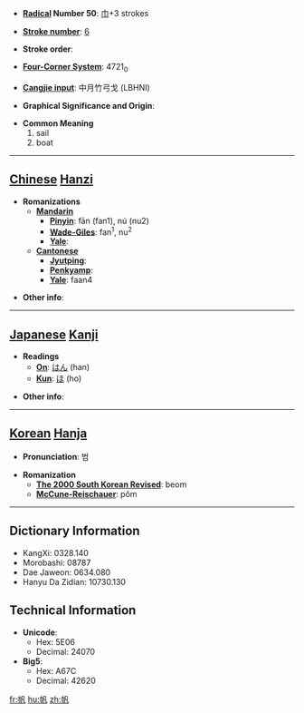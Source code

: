 * '''[[Wiktionary:Chinese radical index| Radical]] Number 50''': [[Wiktionary:Chinese radical index 巾|巾]]+3 strokes

* '''[[Wiktionary:Chinese total strokes index|Stroke number]]''': [[Wiktionary:Chinese total strokes index 6|6]]

* '''Stroke order''': 

* '''[[Wiktionary:Chinese four corner index|Four-Corner System]]''': 4721<sub>0</sub>

* '''[[Wiktionary:Chinese Cangjie index|Cangjie input]]''': 中月竹弓戈 (LBHNI)

* '''Graphical Significance and Origin''': 

* '''Common Meaning'''
*#sail
*# boat


----

== [[Chinese]] [[Hanzi]] ==

* '''Romanizations'''
** '''[[Mandarin]]'''
*** '''[[Pinyin]]''': fān (fan1), nú (nu2)
*** '''[[Wade-Giles]]''': fan<sup>1</sup>, nu<sup>2</sup>
*** '''[[Yale]]''': 
** '''[[Cantonese]]'''
*** '''[[Jyutping]]''':
*** '''[[Penkyamp]]''': 
*** '''[[Yale]]''': faan4

* '''Other info''': 

----

== [[Japanese]] [[Kanji]] ==

* '''Readings'''
** '''[[On]]''': [[はん]] (han)
** '''[[Kun]]''': [[ほ]] (ho)

* '''Other info''':  

----

== [[Korean]] [[Hanja]] ==

* '''Pronunciation''': 범

* '''Romanization'''
** '''[[The 2000 South Korean Revised Romanization|The 2000 South Korean Revised]]''': beom
** '''[[McCune-Reischauer]]''': pŏm

----

== Dictionary Information ==

* KangXi: 0328.140
* Morobashi: 08787
* Dae Jaweon: 0634.080
* Hanyu Da Zidian: 10730.130

== Technical Information ==

* '''Unicode''':
** Hex: 5E06
** Decimal: 24070
* '''Big5''':
** Hex: A67C
** Decimal: 42620

[[fr:帆]]
[[hu:帆]]
[[zh:帆]]